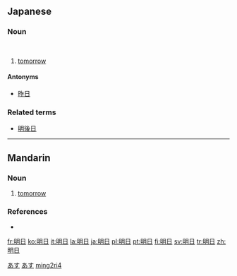 ==Japanese==
{{ja-kanjitab|明|日}}

===Noun===
{{ja-noun|k|hira=あした|rom=ashita}} </br>
{{ja-noun|k|hira=あす|rom=asu}}

# [[tomorrow]]

====Antonyms====
*[[昨日]]

===Related terms===
*[[明後日]]

[[Category:1000 Japanese basic words|あす]]
[[Category:ja:Time|あす]]

----

==Mandarin==
{{zh-hanzi|[[明]][[日]]}}

===Noun===
{{cmn-noun|ts|pin=míngrì|pint=ming2ri4|rs=日04}}

# {{literary|lang=zh-tw|skey=日04}} [[tomorrow]]

===References===
*{{cite web|url=http://140.111.34.46/newDict/dict/index.html|title=明日|work=Guoyu Cidian On-line Mandarin Dictionary</i> (國語辭典)|language=Mandarin|accessdate=2008-02-05}}

[[Category:zh-cn:Literary|ming2ri4]]

[[fr:明日]]
[[ko:明日]]
[[it:明日]]
[[la:明日]]
[[ja:明日]]
[[pl:明日]]
[[pt:明日]]
[[fi:明日]]
[[sv:明日]]
[[tr:明日]]
[[zh:明日]]